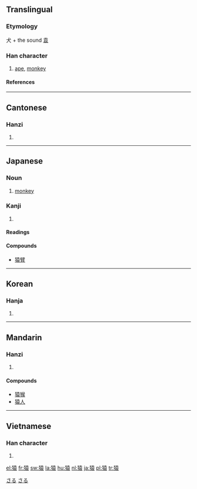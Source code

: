 {{see|猨}}

==Translingual==
===Etymology===
犬 + the sound [[袁]]
===Han character===
{{Han char|rn=94|rad=犬|as=10|sn=13|four=4423<sub>2</sub>|canj=大竹土口女 (KHGRV)|ids=⿰[[犭]][[袁]]}}
# [[ape]], [[monkey]]
====References====
{{Han ref|kx=0716.190|dkj=20584|dj=1128.090|hdz=21361.150|uh=733F|ud=29503|bh=B7E1|bd=47073}}
----

==Cantonese==
===Hanzi===
{{yue-hanzi|jyut=|y=yun4}}
# {{defn|Cantonese}}
----
==Japanese==
===Noun===
[[Category:1000_Japanese_basic_words|さる]]
{{ja-noun|k|hira=さる|rom=saru}}
# [[monkey]]
[[Category:ja:Primates|さる]]
===Kanji===
{{ja-kanji|grade=c|rs=犬10}}
# {{defn|Japanese}} 
====Readings====
{{ja-readings|on=[[えん]] ([[en]]), [[おん]] ([[on]])|kun=[[さる]] ([[saru]])}}

====Compounds====
*[[猿臂]]


----

==Korean==
===Hanja===
{{ko-hanja|hangeul=원|eumhun=|rv=won|mr=wŏn|y=wen}}
# {{defn|Korean}}

----
==Mandarin==
===Hanzi===
{{cmn-hanzi|pin=[[yuán]] ([[yuan2]])|wg=yüan<sup>2</sup>}}
# {{defn|Mandarin}}

====Compounds====
*[[猿猴]]
*[[猿人]]
----
==Vietnamese==
===Han character===
{{vi-hantu|vượn, viên  }}
# {{defn|Vietnamese}}

[[el:猿]]
[[fr:猿]]
[[sw:猿]]
[[la:猿]]
[[hu:猿]]
[[nl:猿]]
[[ja:猿]]
[[pl:猿]]
[[tr:猿]]